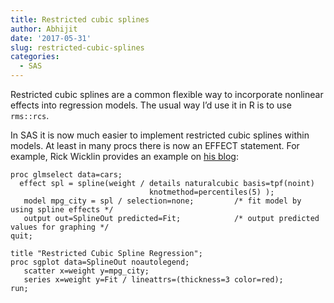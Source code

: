 ```yaml
---
title: Restricted cubic splines
author: Abhijit
date: '2017-05-31'
slug: restricted-cubic-splines
categories:
  - SAS
---
```


Restricted cubic splines are a common flexible way to incorporate nonlinear effects into regression models. The usual way I'd use it in R is to use `rms::rcs`. 

In SAS it is now much easier to implement restricted cubic splines within models. At least in many procs there is now an EFFECT statement. For example, Rick Wicklin provides an example on [his blog](http://blogs.sas.com/content/iml/2017/04/19/restricted-cubic-splines-sas.html):

```sas
proc glmselect data=cars;
  effect spl = spline(weight / details naturalcubic basis=tpf(noint)                 
                               knotmethod=percentiles(5) );
   model mpg_city = spl / selection=none;         /* fit model by using spline effects */
   output out=SplineOut predicted=Fit;            /* output predicted values for graphing */
quit;
 
title "Restricted Cubic Spline Regression";
proc sgplot data=SplineOut noautolegend;
   scatter x=weight y=mpg_city;
   series x=weight y=Fit / lineattrs=(thickness=3 color=red);
run;
```


